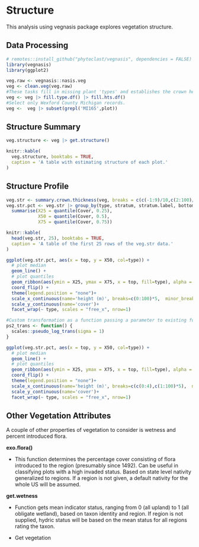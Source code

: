 # Structure

This analysis using vegnasis package explores vegetation structure.

## Data Processing

```r
# remotes::install_github("phytoclast/vegnasis", dependencies = FALSE)
library(vegnasis)
library(ggplot2)

veg.raw <- vegnasis::nasis.veg
veg <- clean.veg(veg.raw)
#These tasks fill in missing plant 'types' and establishes the crown heights based on user inputs of stratum, live canopy heights, and taxon norms when user data is missing.
veg <- veg |> fill.type.df() |> fill.hts.df()
#Select only Wexford County Michigan records.
veg <-  veg |> subset(grepl('MI165',plot))
```

## Structure Summary

```r
veg.structure <- veg |> get.structure()

knitr::kable(
  veg.structure, booktabs = TRUE,
  caption = 'A table with estimating structure of each plot.'
)

```

## Structure Profile

```r
veg.str <- summary.crown.thickness(veg, breaks = c(c(-1:9)/10,c(2:100)/2)) |> structure.fill.zero() |> subset(type %in% c('tree', 'shrub/vine', 'grass/grasslike',  'forb'))
veg.str.pct <- veg.str |> group_by(type, stratum, stratum.label, bottom, top) |>
  summarise(X25 = quantile(Cover, 0.25),
            X50 = quantile(Cover, 0.5),
            X75 = quantile(Cover, 0.75))

knitr::kable(
  head(veg.str, 25), booktabs = TRUE,
  caption = 'A table of the first 25 rows of the veg.str data.'
)

```



```r

ggplot(veg.str.pct, aes(x = top, y = X50, col=type)) +
  # plot median
  geom_line() +
  # plot quantiles
  geom_ribbon(aes(ymin = X25, ymax = X75, x = top, fill=type), alpha = 0.2) +
  coord_flip() +
  theme(legend.position = "none")+
  scale_x_continuous(name='height (m)', breaks=c(0:100)*5,  minor_breaks = NULL, limits = c(0,40))+
  scale_y_continuous(name='cover')+
  facet_wrap(~ type, scales = "free_x", nrow=1)

```

```r
#Custom transformation as a function passing a parameter to existing function. Default sigma of trans = 'pseudo_log' is 1, so in this case, calling the custom function with sigma = 1 is the same as calling trans = 'pseudo_log'. Call custom transformation as trans = 'ps2'. Ggplot appends '_trans' to the name of the function called, so our function needs to have this appended to its name.  But in this data set, trans='sqrt' is preferable as it doesn't overly compress the highest canopy.
ps2_trans <- function() {
  scales::pseudo_log_trans(sigma = 1)
}

ggplot(veg.str.pct, aes(x = top, y = X50, col=type)) +
  # plot median
  geom_line() +
  # plot quantiles
  geom_ribbon(aes(ymin = X25, ymax = X75, x = top, fill=type), alpha = 0.2) +
  coord_flip() +
  theme(legend.position = "none")+
  scale_x_continuous(name='height (m)', breaks=c(c(0:4),c(1:100)*5),  minor_breaks = NULL, limits = c(0,40), trans = 'sqrt')+
  scale_y_continuous(name='cover')+
  facet_wrap(~ type, scales = "free_x", nrow=1)

```

## Other Vegetation Attributes

A couple of other properties of vegetation to consider is wetness and percent introduced flora.

**exo.flora()**	

- This function determines the percentage cover consisting of flora introduced to the region (presumably since 1492). Can be useful in classifying plots with a high invaded status. Based on state level nativity generalized to regions. If a region is not given, a default nativity for the whole US will be assumed.

**get.wetness** 

- Function gets mean indicator status, ranging from 0 (all upland) to 1 (all obligate wetland), based on taxon identity and region. If region is not supplied, hydric status will be based on the mean status for all regions rating the taxon.


- Get vegetation 

